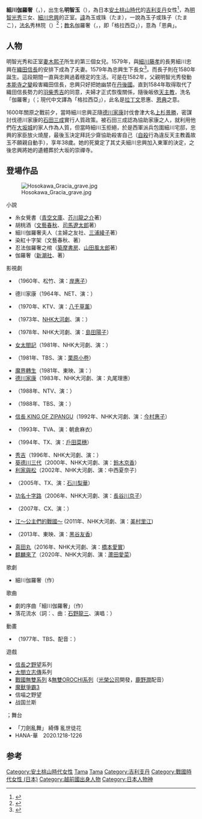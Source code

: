 {{Infobox person
| name        = 細川伽羅奢
| image       = 
| alt         = 
| caption     = 
| birth_name  = 明智玉/珠、明智玉子/珠子
| birth_date  = [[1563年|1563年]]（[[永祿|永祿]]6年）
| birth_place = 日本[[越前國|越前國]]
| death_date  = {{death date and age|1600|8|25|1563}}
| death_place = 日本[[攝津國|攝津國]]
| nationality = 
| residence   = 
| other_names = 秀林院
| religion    = [[天主教|天主教]]
| known_for   = 
| spouse      = [[細川忠興|細川忠興]]
| partner     = 
| children    = 於長、{{tsl|ja|細川忠隆||細川忠隆}}、{{tsl|ja|細川興秋||細川興秋}}、[[細川忠利|細川忠利]]、多羅等
| parents     = [[明智光秀|明智光秀]]（父親）<br>[[妻木熙子|妻木熙子]]（母親）
| relatives   = [[細川幽齋|細川幽齋]]（舅舅）
}}
'''細川伽羅奢'''（{{jpn|j=細川 ガラシャ|kana=ほそかわ がらしゃ|rm=Hosokawa Garasya}}，{{bd|1563年||1600年|8月25日|Akechi, Tama}}），出生名'''明智玉'''（{{jpn|j=明智 玉|hg=あけち たま|rm=Akechi Tama}}），為日本[[安土桃山时代|安土桃山時代]]的[[吉利支丹|吉利支丹]]女性<ref>{{Cite book |url=https://books.google.com.hk/books?id=p2QnPijAEmEC&pg=PA358&dq=&redir_esc=y#v=onepage&q&f=false |title=Japan Encyclopedia|last=Louis Frédéric |page=P.358}}</ref>，為[[明智光秀|明智光秀]]三女、[[細川忠興|細川忠興]]的正室。[[名諱|諱]]為玉或珠（たま），一說為玉子或珠子（たまこ），[[法名|法名]]秀林院（{{jpn|j=秀林院|hg=しゅうりんいん|rm=Shūrin-in}}）<ref>{{Cite book|title=高清日本战国史 2|last=樱雪丸|first=|publisher=重庆：重庆出版社|year=2017.01|isbn=978-7-229-11273-8|location=|pages=164-165}}</ref>；[[教名|教名]]伽羅奢（{{lang-ja|ガラシャ}}，{{lang-es|Gracia}}，即「格拉西亞」），意為「恩典」。

==人物==
明智光秀和正室[[妻木熙子|妻木熙子]]所生的第三個女兒。1579年，與[[細川藤孝|細川藤孝]]的長男細川忠興在[[織田信長|織田信長]]的安排下成為了夫妻。1579年為忠興生下長女<ref>{{Cite book|title=罗生门|last=（日）芥川龙之介著|first=|publisher=昆明：云南人民出版社|year=2015.08|isbn=978-7-222-13240-5|location=|pages=339}}</ref>。而長子{{tsl|ja|細川忠隆||細川忠隆}}則在1580年誕生。這段期間一直與忠興過着穩定的生活。可是在1582年，父親明智光秀發動[[本能寺之變|本能寺之變]]殺害織田信長，忠興只好把她幽禁在[[丹後國|丹後國]]。直到1584年取得取代了織田信長勢力的[[丰臣秀吉|羽柴秀吉]]的同意，夫婦才正式恢復關係，隨後皈依[[天主教會|天主教]]，洗名「伽羅奢」（{{lang|es|Gracia}}；現代中文譯為「格拉西亞」），此名是[[拉丁文|拉丁文]]恩惠、[[恩典|恩典]]之意。

1600年關原之戰前夕，當時細川忠興正隨[[德川家康|德川家康]]討伐會津大名[[上杉景勝|上杉景勝]]，密謀討伐德川家康的[[石田三成|石田三成]]實行人質政策。被石田三成認為協助家康之人，就利用他們在[[大阪城|大坂城]]的家人作為人質，但當時細川玉拒絕，於是西軍派兵包圍細川宅邸，忠興的家臣{{link-ja|小笠原秀清|小笠原秀清|小笠原少齋}}放火燒屋，最後玉決定拜託少齋協助殺害自己（[[自殺|自殺]]行為違反天主教義故玉不願親自動手），享年38歲。她的死奠定了其丈夫細川忠興加入東軍的決定，之後忠興將她的遺體葬於大坂的崇禪寺。

== 登場作品 ==
[[Image:Hosokawa_Gracia_grave.jpg|thumb]]
;小說
*糸女覺書（[[青空文庫|青空文庫]]、[[芥川龍之介|芥川龍之介]]著）
*胡桃酒（[[文藝春秋|文藝春秋]]、[[司馬遼太郎|司馬遼太郎]]著）
*細川伽羅奢夫人（主婦之友社、[[三浦綾子|三浦綾子]]著）
*染紅十字架（文藝春秋、{{tsl|ja|永井路子}}著）
*忍法伽羅奢之棺（[[築摩書房|築摩書房]]、[[山田風太郎|山田風太郎]]著）
*伽羅奢（[[新潮社|新潮社]]、{{tsl|ja|宮木あや子|宮木綾子}}著）

;影視劇
*{{tsl|ja|敵は本能寺にあり#映画|敵在本能寺}}（1960年、松竹、演：[[岸惠子|岸惠子]]）
*德川家康（1964年、NET、演：{{tsl|ja|村松英子}}）
*{{tsl|ja|大坂城の女|大坂城之女}}（1970年、KTV、演：[[八千草薰|八千草薰]]）
*{{tsl|ja|国盗り物語 (NHK大河ドラマ)|國盜物語}}（1973年、[[NHK大河劇|NHK大河劇]]、演：{{tsl|ja|林寛子 (タレント)|林寬子 (演員)|林寬子}}）
*{{tsl|ja|黄金の日日|黃金的日子}}（1978年、NHK大河劇、演：[[島田陽子|島田陽子]]）
*[[女太閤記|女太閤記]]（1981年、NHK大河劇、演：{{tsl|ja|岡まゆみ|岡真由美}}）
*{{tsl|ja|関ヶ原 (テレビドラマ)|關原（戲劇）|關原}}（1981年、TBS、演：[[栗原小卷|栗原小卷]]）
*[[魔界転生#1981年版（深作欣二監督）|魔界轉生]]（1981年、東映、演：{{tsl|ja|佳那晃子}}）
*[[德川家康_(大河劇)|德川家康]]（1983年、NHK大河劇、演：丸尾理惠）
*{{tsl|ja|女たちの百万石|女子們的百萬石}}（1988年、NTV、演：{{tsl|ja|池内淳子|池內淳子}}）
*{{tsl|ja|徳川家康 (1988年のテレビドラマ)|德川家康（戲劇）|德川家康}}（1988年、TBS、演：{{tsl|ja|加納みゆき|加納美雪}}）
*[[信長KING_OF_ZIPANGU|信長 KING OF ZIPANGU]]（1992年、NHK大河劇、演：[[今村惠子|今村惠子]]）
*{{tsl|ja|森蘭丸〜戦国を駆け抜けた若獅子〜|森蘭丸：戰國騰躍的若獅子}}（1993年、TVA、演：朝倉麻衣）
*{{tsl|ja|織田信長 (1994年のテレビドラマ)|織田信長（戲劇）|織田信長}}（1994年、TX、演：[[戶田菜穗|戶田菜穗]]）
*[[秀吉_(大河劇)|秀吉]]（1996年、NHK大河劇、演：{{tsl|ja|田村英里子}}）
*[[葵德川三代|葵德川三代]]（2000年、NHK大河劇、演：[[鈴木京香|鈴木京香]]）
*[[利家與松|利家與松]]（2002年、NHK大河劇、演：中西夏奈子）
*{{tsl|ja|国盗り物語#新春ワイド時代劇版|國盜物語}}（2005年、TX、演：[[石川梨華|石川梨華]]）
*[[功名十字路_(大河劇)|功名十字路]]（2006年、NHK大河劇、演：[[長谷川京子|長谷川京子]]）
*{{tsl|ja|明智光秀〜神に愛されなかった男〜|明智光秀 不被神眷顧的男人}}（2007年、CX、演：{{tsl|ja|佐々木麻緒|佐佐木麻緒}}）
*[[江～公主們的戰國～|江～公主們的戰國～]] (2011年、NHK大河劇、演：[[美村里江|美村里江]])
*{{tsl|ja|利休にたずねよ#映画|一代茶聖千利休}}（2013年、東映、演：[[黑谷友香|黑谷友香]]）
*[[真田丸_(大河劇)|真田丸]]（2016年、NHK大河劇、演：[[橋本愛實|橋本愛實]]）
*[[麒麟來了|麒麟來了]]（2020年、NHK大河劇、演：[[蘆田愛菜|蘆田愛菜]]）

;歌劇
*細川伽羅奢（{{tsl|en|Vincent Cimatti}}作）

;歌曲
*劇的序曲「細川伽羅奢」（{{tsl|ja|鈴木静一|鈴木靜一}}作）
*落花流水（詞：{{tsl|ja|遠野ゆき|遠野雪}}、曲：[[石野龍三|石野龍三]]、演唱：{{tsl|ja|さくらゆき|櫻雪}}）

;動畫
*{{tsl|ja|まんが日本絵巻|漫畫日本繪卷}}（1977年、TBS、配音：{{tsl|ja|北島マヤ (女優)|北島麻耶}}）

;遊戲
*[[信長之野望|信長之野望]]系列
*[[太閤立志傳|太閤立志傳]]系列
*[[戰國無雙系列|戰國無雙系列]] &[[無雙OROCHI系列|無雙OROCHI系列]]（[[光榮公司|光榮公司]]開發，[[鹿野潤|鹿野潤]]配音）
*[[魔獸爭霸3|魔獸爭霸3]]
*信喵之野望
*战国兰斯

；舞台
*「刀劍亂舞」 綺傳 亂世徒花
*HANA-華　2020.1218-1226

==参考==
{{reflist}}
{{Authority control}}
{{DEFAULTSORT:Akechi, Tama}}
[[Category:安土桃山時代女性|Category:安土桃山時代女性]]
[[Category:明智氏|Tama]]
[[Category:奧州細川氏|Tama]]
[[Category:吉利支丹|Category:吉利支丹]]
[[Category:戰國時代女性_(日本)|Category:戰國時代女性 (日本)]]
[[Category:越前國出身人物|Category:越前國出身人物]]
[[Category:日本人物神|Category:日本人物神]]